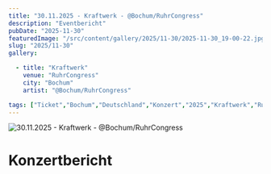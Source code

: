```yaml
---
title: "30.11.2025 - Kraftwerk - @Bochum/RuhrCongress"
description: "Eventbericht"
pubDate: "2025-11-30"
featuredImage: "/src/content/gallery/2025/11-30/2025-11-30_19-00-22.jpg"
slug: "2025/11-30"
gallery:

  - title: "Kraftwerk"
    venue: "RuhrCongress"
    city: "Bochum"
    artist: "@Bochum/RuhrCongress"

tags: ["Ticket","Bochum","Deutschland","Konzert","2025","Kraftwerk","RuhrCongress","Multimedia Tour 2025"]
---
```

![30.11.2025 - Kraftwerk - @Bochum/RuhrCongress](../../../gallery/2025/11-30/2025-11-30_19-00-22.jpg)

# Konzertbericht
